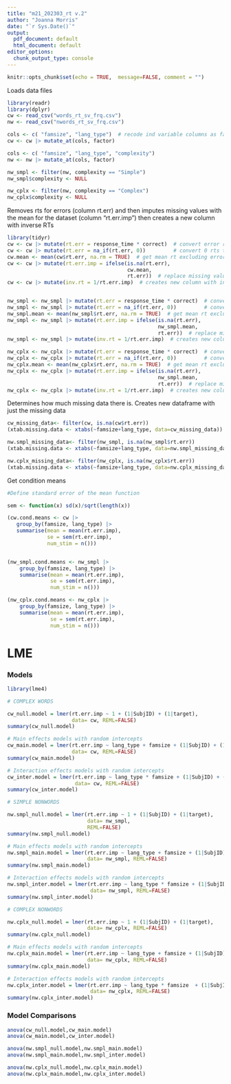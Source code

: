 ```yaml
---
title: "m21_202303_rt v.2"
author: "Joanna Morris"
date: "`r Sys.Date()`"
output:
  pdf_document: default
  html_document: default
editor_options:
  chunk_output_type: console
---
```


```r
knitr::opts_chunk$set(echo = TRUE,  message=FALSE, comment = "")
```

Loads data files


```r
library(readr)
library(dplyr)
cw <- read_csv("words_rt_sv_frq.csv")
nw <- read_csv("nwords_rt_sv_frq.csv")
```


```r
cols <- c( "famsize", "lang_type")  # recode ind variable columns as factors
cw <- cw |> mutate_at(cols, factor)

cols <- c( "famsize", "lang_type", "complexity")
nw <- nw |> mutate_at(cols, factor)

nw_smpl <- filter(nw, complexity == "Simple")
nw_smpl$complexity <- NULL

nw_cplx <- filter(nw, complexity == "Complex")
nw_cplx$complexity <- NULL

```

Removes  rts for errors (column rt.err) and then imputes missing values with the mean for the dataset (column "rt.err.imp") then creates a new column with inverse RTs

```r
library(tidyr)
cw <- cw |> mutate(rt.err = response_time * correct)  # convert error rts to 0
cw <- cw |> mutate(rt.err = na_if(rt.err, 0))         # convert 0 rts to NA
cw.mean <- mean(cw$rt.err, na.rm = TRUE)  # get mean rt excluding errors
cw <- cw |> mutate(rt.err.imp = ifelse(is.na(rt.err), 
                                       cw.mean, 
                                       rt.err))  # replace missing values with mean
cw <- cw |> mutate(inv.rt = 1/rt.err.imp)  # creates new column with inverse RTs


nw_smpl <- nw_smpl |> mutate(rt.err = response_time * correct)  # convert error rts to 0
nw_smpl <- nw_smpl |> mutate(rt.err = na_if(rt.err, 0))         # convert 0 rts to NA
nw_smpl.mean <- mean(nw_smpl$rt.err, na.rm = TRUE)  # get mean rt excluding errors
nw_smpl <- nw_smpl |> mutate(rt.err.imp = ifelse(is.na(rt.err),
                                                 nw_smpl.mean,
                                                 rt.err))  # replace missing values with mean
nw_smpl <- nw_smpl |> mutate(inv.rt = 1/rt.err.imp)  # creates new column with inverse RTs

nw_cplx <- nw_cplx |> mutate(rt.err = response_time * correct)  # convert error rts to 0
nw_cplx <- nw_cplx |> mutate(rt.err = na_if(rt.err, 0))         # convert 0 rts to NA
nw_cplx.mean <- mean(nw_cplx$rt.err, na.rm = TRUE)  # get mean rt excluding errors
nw_cplx <- nw_cplx |> mutate(rt.err.imp = ifelse(is.na(rt.err), 
                                                 nw_smpl.mean, 
                                                 rt.err))  # replace missing values with mean
nw_cplx <- nw_cplx |> mutate(inv.rt = 1/rt.err.imp)  # creates new column with inverse RTs
```



Determines how much missing data there is. Creates new dataframe with just the missing data

```r
cw_missing_data<- filter(cw, is.na(cw$rt.err))
(xtab.missing.data <- xtabs(~famsize+lang_type, data=cw_missing_data))

nw.smpl_missing_data<- filter(nw_smpl, is.na(nw_smpl$rt.err))
(xtab.missing.data <- xtabs(~famsize+lang_type, data=nw.smpl_missing_data))

nw.cplx_missing_data<- filter(nw_cplx, is.na(nw_cplx$rt.err))
(xtab.missing.data <- xtabs(~famsize+lang_type, data=nw.cplx_missing_data))
```



Get condition means

```r

#Define standard error of the mean function

sem <- function(x) sd(x)/sqrt(length(x))

(cw.cond.means <- cw |> 
   group_by(famsize, lang_type) |> 
   summarise(mean = mean(rt.err.imp), 
             se = sem(rt.err.imp),
             num_stim = n()))


(nw_smpl.cond.means <- nw_smpl |> 
    group_by(famsize, lang_type) |> 
    summarise(mean = mean(rt.err.imp), 
              se = sem(rt.err.imp),
              num_stim = n()))

(nw_cplx.cond.means <- nw_cplx |> 
    group_by(famsize, lang_type) |> 
    summarise(mean = mean(rt.err.imp), 
              se = sem(rt.err.imp),
              num_stim = n()))
```

# LME

### Models

```r
library(lme4)

# COMPLEX WORDS

cw_null.model = lmer(rt.err.imp ~ 1 + (1|SubjID) + (1|target), 
                     data= cw, REML=FALSE)
summary(cw_null.model)

# Main effects models with random intercepts
cw_main.model = lmer(rt.err.imp ~ lang_type + famsize + (1|SubjID) + (1|target),
                     data= cw, REML=FALSE)
summary(cw_main.model)

# Interaction effects models with random intercepts
cw_inter.model = lmer(rt.err.imp ~ lang_type * famsize + (1|SubjID) + (1|target),
                      data= cw, REML=FALSE)
summary(cw_inter.model)

# SIMPLE NONWORDS

nw.smpl_null.model = lmer(rt.err.imp ~ 1 + (1|SubjID) + (1|target), 
                          data= nw_smpl, 
                          REML=FALSE)
summary(nw.smpl_null.model)

# Main effects models with random intercepts
nw.smpl_main.model = lmer(rt.err.imp ~ lang_type + famsize + (1|SubjID) + (1|target),
                          data= nw_smpl, REML=FALSE)
summary(nw.smpl_main.model)

# Interaction effects models with random intercepts
nw.smpl_inter.model = lmer(rt.err.imp ~ lang_type * famsize + (1|SubjID) + (1|target),
                           data= nw_smpl, REML=FALSE)
summary(nw.smpl_inter.model)

# COMPLEX NONWORDS

nw.cplx_null.model = lmer(rt.err.imp ~ 1 + (1|SubjID) + (1|target),
                          data= nw_cplx, REML=FALSE)
summary(nw.cplx_null.model)

# Main effects models with random intercepts
nw.cplx_main.model = lmer(rt.err.imp ~ lang_type + famsize + (1|SubjID) + (1|target), 
                          data= nw_cplx, REML=FALSE)
summary(nw.cplx_main.model)

# Interaction effects models with random intercepts
nw.cplx_inter.model = lmer(rt.err.imp ~ lang_type * famsize  + (1|SubjID) + (1|target),
                           data= nw_cplx, REML=FALSE)
summary(nw.cplx_inter.model)

```

### Model Comparisons

```r
anova(cw_null.model,cw_main.model)
anova(cw_main.model,cw_inter.model)

anova(nw.smpl_null.model,nw.smpl_main.model)
anova(nw.smpl_main.model,nw.smpl_inter.model)

anova(nw.cplx_null.model,nw.cplx_main.model)
anova(nw.cplx_main.model,nw.cplx_inter.model)
```

